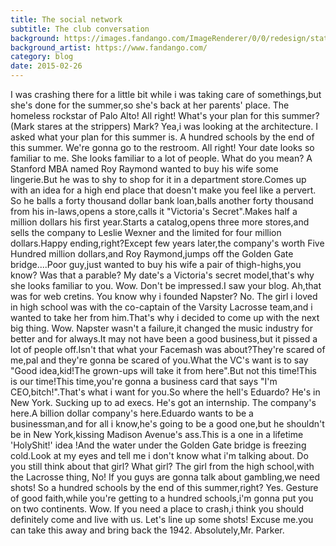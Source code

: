 ```yaml
---
title: The social network
subtitle: The club conversation
background: https://images.fandango.com/ImageRenderer/0/0/redesign/static/img/default_poster.png/0/images/masterrepository/other/002-social-network-parties.jpg
background_artist: https://www.fandango.com/
category: blog
date: 2015-02-26
---
```


I was crashing there for a little bit while i was taking care of somethings,but she's done for the summer,so she's back at her parents' place.
The homeless rockstar of Palo Alto!
All right!
What's your plan for this summer?
(Mark stares at the strippers)
Mark?
Yea,i was looking at the architecture.
I asked what your plan for this summer is.
A hundred schools by the end of this summer.
We're gonna go to the restroom.
All right!
Your date looks so familiar to me.
She looks familiar to a lot of people.
What do you mean?
A Stanford MBA named Roy Raymond wanted to buy his wife some lingerie.But he was to shy to shop for it in a department store.Comes up with an idea for a high end place that doesn't make you feel like a pervert.
So he balls a forty thousand dollar bank loan,balls another forty thousand from his in-laws,opens a store,calls it "Victoria's Secret".Makes half a million dollars his first year.Starts a catalog,opens three more stores,and sells the company to Leslie Wexner and the limited for four million dollars.Happy ending,right?Except few years later,the company's worth Five Hundred million dollars,and Roy Raymond,jumps off the Golden Gate bridge....Poor guy,just wanted to buy his wife a pair of thigh-highs,you know?
Was that a parable?
My date's a Victoria's secret model,that's why she looks familiar to you.
Wow.
Don't be impressed.I saw your blog.
Ah,that was for web cretins.
You know why i founded Napster?
No.
The girl i loved in high school was with the co-captain of the Varsity Lacrosse team,and i wanted to take her from him.That's why i decided to come up with the next big thing.
Wow.
Napster wasn't a failure,it changed the music industry for better and for always.It may not have been a good business,but it pissed a lot of people off.Isn't that what your Facemash was about?They're scared of me,pal and they're gonna be scared of you.What the VC's want is to say "Good idea,kid!The grown-ups will take it from here".But not this time!This is our time!This time,you're gonna a business card that says "I'm CEO,bitch!".That's what i want for you.So where the hell's Eduardo?
He's in New York.
Sucking up to ad execs.
He's got an internship.
The company's here.A billion dollar company's here.Eduardo wants to be a businessman,and for all i know,he's going to be a good one,but he shouldn't be in New York,kissing Madison Avenue's ass.This is a one in a lifetime 'HolyShit!' idea !And the water under the Golden Gate bridge is freezing cold.Look at my eyes and tell me i don't know what i'm talking about.
Do you still think about that girl?
What girl?
The girl from the high school,with the Lacrosse thing,
No!
If you guys are gonna talk about gambling,we need shots!
So a hundred schools by the end of this summer,right?
Yes.
Gesture of good faith,while you're getting to a hundred schools,i'm gonna put you on two continents.
Wow.
If you need a place to crash,i think you should definitely come and live with us.
Let's line up some shots!
Excuse me.you can take this away and bring back the 1942.
Absolutely,Mr. Parker.